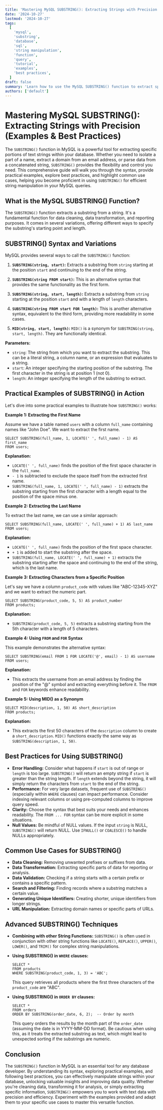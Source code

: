 ```yaml
---
title: 'Mastering MySQL SUBSTRING(): Extracting Strings with Precision (Examples & Best Practices)'
date: '2024-10-27'
lastmod: '2024-10-27'
tags:
  [
    'mysql',
    'substring',
    'database',
    'sql',
    'string manipulation',
    'function',
    'query',
    'tutorial',
    'examples',
    'best practices',
  ]
draft: false
summary: 'Learn how to use the MySQL SUBSTRING() function to extract specific portions of text strings in your database. This comprehensive guide covers syntax, practical examples, best practices, and common use cases for efficient string manipulation.'
authors: ['default']
---
```


# Mastering MySQL SUBSTRING(): Extracting Strings with Precision (Examples & Best Practices)

The `SUBSTRING()` function in MySQL is a powerful tool for extracting specific portions of text strings within your database. Whether you need to isolate a part of a name, extract a domain from an email address, or parse data from a concatenated string, `SUBSTRING()` provides the flexibility and control you need. This comprehensive guide will walk you through the syntax, provide practical examples, explore best practices, and highlight common use cases, helping you become proficient in using `SUBSTRING()` for efficient string manipulation in your MySQL queries.

## What is the MySQL SUBSTRING() Function?

The `SUBSTRING()` function extracts a substring from a string. It's a fundamental function for data cleaning, data transformation, and reporting purposes. It comes in several variations, offering different ways to specify the substring's starting point and length.

## SUBSTRING() Syntax and Variations

MySQL provides several ways to call the `SUBSTRING()` function:

1.  **`SUBSTRING(string, start)`:** Extracts a substring from `string` starting at the position `start` and continuing to the end of the string.

2.  **`SUBSTRING(string FROM start)`:** This is an alternative syntax that provides the same functionality as the first form.

3.  **`SUBSTRING(string, start, length)`:** Extracts a substring from `string` starting at the position `start` and with a length of `length` characters.

4.  **`SUBSTRING(string FROM start FOR length)`:** This is another alternative syntax, equivalent to the third form, providing more readability in some cases.

5.  **`MID(string, start, length)`:** `MID()` is a synonym for `SUBSTRING(string, start, length)`. They are functionally identical.

**Parameters:**

- `string`: The string from which you want to extract the substring. This can be a literal string, a column name, or an expression that evaluates to a string.
- `start`: An integer specifying the starting position of the substring. The first character in the string is at position 1 (not 0).
- `length`: An integer specifying the length of the substring to extract.

## Practical Examples of SUBSTRING() in Action

Let's dive into some practical examples to illustrate how `SUBSTRING()` works:

**Example 1: Extracting the First Name**

Assume we have a table named `users` with a column `full_name` containing names like "John Doe". We want to extract the first name.

```plaintext
SELECT SUBSTRING(full_name, 1, LOCATE(' ', full_name) - 1) AS first_name
FROM users;
```

**Explanation:**

- `LOCATE(' ', full_name)` finds the position of the first space character in the `full_name`.
- `- 1` is subtracted to exclude the space itself from the extracted first name.
- `SUBSTRING(full_name, 1, LOCATE(' ', full_name) - 1)` extracts the substring starting from the first character with a length equal to the position of the space minus one.

**Example 2: Extracting the Last Name**

To extract the last name, we can use a similar approach:

```plaintext
SELECT SUBSTRING(full_name, LOCATE(' ', full_name) + 1) AS last_name
FROM users;
```

**Explanation:**

- `LOCATE(' ', full_name)` finds the position of the first space character.
- `+ 1` is added to start the substring after the space.
- `SUBSTRING(full_name, LOCATE(' ', full_name) + 1)` extracts the substring starting after the space and continuing to the end of the string, which is the last name.

**Example 3: Extracting Characters from a Specific Position**

Let's say we have a column `product_code` with values like "ABC-12345-XYZ" and we want to extract the numeric part.

```plaintext
SELECT SUBSTRING(product_code, 5, 5) AS product_number
FROM products;
```

**Explanation:**

- `SUBSTRING(product_code, 5, 5)` extracts a substring starting from the 5th character with a length of 5 characters.

**Example 4: Using `FROM` and `FOR` Syntax**

This example demonstrates the alternative syntax:

```plaintext
SELECT SUBSTRING(email FROM 1 FOR LOCATE('@', email) - 1) AS username
FROM users;
```

**Explanation:**

- This extracts the username from an email address by finding the position of the "@" symbol and extracting everything before it. The `FROM` and `FOR` keywords enhance readability.

**Example 5: Using MID() as a Synonym**

```plaintext
SELECT MID(description, 1, 50) AS short_description
FROM products;
```

**Explanation:**

- This extracts the first 50 characters of the `description` column to create a `short_description`. `MID()` functions exactly the same way as `SUBSTRING(description, 1, 50)`.

## Best Practices for Using SUBSTRING()

- **Error Handling:** Consider what happens if `start` is out of range or `length` is too large. `SUBSTRING()` will return an empty string if `start` is greater than the string length. If `length` extends beyond the string, it will simply return the characters from `start` to the end of the string.
- **Performance:** For very large datasets, frequent use of `SUBSTRING()` (especially within `WHERE` clauses) can impact performance. Consider indexing relevant columns or using pre-computed columns to improve query speed.
- **Clarity:** Choose the syntax that best suits your needs and enhances readability. The `FROM ... FOR` syntax can be more explicit in some situations.
- **Null Values:** Be mindful of NULL values. If the input `string` is NULL, `SUBSTRING()` will return NULL. Use `IFNULL()` or `COALESCE()` to handle NULLs appropriately.

## Common Use Cases for SUBSTRING()

- **Data Cleaning:** Removing unwanted prefixes or suffixes from data.
- **Data Transformation:** Extracting specific parts of data for reporting or analysis.
- **Data Validation:** Checking if a string starts with a certain prefix or contains a specific pattern.
- **Search and Filtering:** Finding records where a substring matches a certain value.
- **Generating Unique Identifiers:** Creating shorter, unique identifiers from longer strings.
- **URL Manipulation:** Extracting domain names or specific parts of URLs.

## Advanced SUBSTRING() Techniques

- **Combining with other String Functions:** `SUBSTRING()` is often used in conjunction with other string functions like `LOCATE()`, `REPLACE()`, `UPPER()`, `LOWER()`, and `TRIM()` for complex string manipulations.
- **Using SUBSTRING() in `WHERE` clauses:**

  ```plaintext
  SELECT *
  FROM products
  WHERE SUBSTRING(product_code, 1, 3) = 'ABC';
  ```

  This query retrieves all products where the first three characters of the `product_code` are "ABC".

- **Using SUBSTRING() in `ORDER BY` clauses:**

  ```plaintext
  SELECT *
  FROM orders
  ORDER BY SUBSTRING(order_date, 6, 2);  -- Order by month
  ```

  This query orders the results by the month part of the `order_date` (assuming the date is in YYYY-MM-DD format). Be cautious when using this, as it treats the extracted substring as text, which might lead to unexpected sorting if the substrings are numeric.

## Conclusion

The `SUBSTRING()` function in MySQL is an essential tool for any database developer. By understanding its syntax, exploring practical examples, and following best practices, you can effectively manipulate strings within your database, unlocking valuable insights and improving data quality. Whether you're cleaning data, transforming it for analysis, or simply extracting specific information, `SUBSTRING()` empowers you to work with text data with precision and efficiency. Experiment with the examples provided and adapt them to your specific use cases to master this versatile function.
